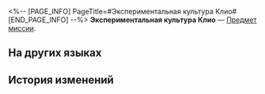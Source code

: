 <%-- [PAGE_INFO]
PageTitle=#Экспериментальная культура Клио#
[END_PAGE_INFO] --%>
{{Предмет Инфобокс
|id          = 140562
|Изображение = Предмет Экспериментальная культура Клио.png
|Тип         = Предмет миссии
|Инвентарь   = Миссии
|Редкость    = 3
|Эффект      = 
|Описание    = Зерно, которое часто встречается в других мирах, но редко встречается на Амфореусе.<br />Этикетка на образце указывает, что это результат эксперимента на 330-м поколении - возможно, эксперимент длится уже сотни лет.
}}
{{Описание|''«В процессе селекции удалось значительно повысить устойчивость культур к чёрному течению. Следующий шаг - сделать культуру способной поглощать энергию из чёрного течения и выживать без света, тем самым разрушив представление о том, что ничто не может выжить в чёрном течении».''}}
'''Экспериментальная культура Клио''' — [[Предмет миссии]].

==На других языках==
{{На других языках
|en   = Clio's Experimental Crop
|zhs  = 科洛埃的实验作物
|zht  = 科洛埃的實驗作物
|ja   = クロエの実験作物
|ko   = 콜로에의 실험 작물
|es   = Cultivo experimental de Clío
|fr   = Récolte expérimentale de Clio
|ru   = Экспериментальная культура Клио
|th   = พืชทดลองของ Clio
|vi   = Nông Sản Thí Nghiệm Của Clio
|de   = Clios Versuchspflanze
|id   = Tanaman Eksperimental Clio
|pt   = Colheita Experimental de Clio
}}

==История изменений==
{{История изменений|3.5}}